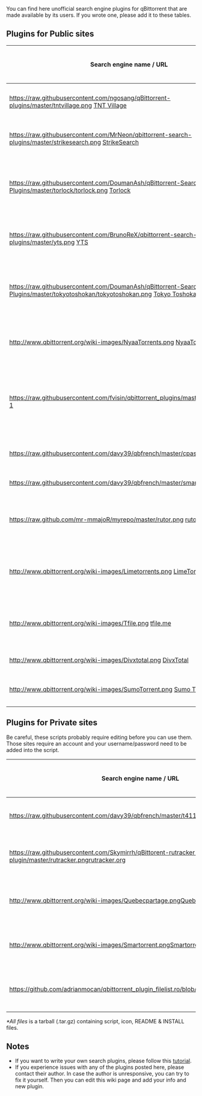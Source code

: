 You can find here unofficial search engine plugins for qBittorrent that are made available by its users. If you wrote one, please add it to these tables.

== Plugins for Public sites ==

{| class="wikitable" border="1"
|-
!  Search engine name / URL
!  Plugin author name / e-mail
!  Version
!  Last update date
!  Download link
!  Comment
|-
| [[https://raw.githubusercontent.com/ngosang/qBittorrent-plugins/master/tntvillage.png]] [http://www.tntvillage.scambioetico.org/?releaselist TNT Village]
| diegodelasheras(at)gmail(dot)com
| 1.00
| September 17 2015
| [https://raw.githubusercontent.com/ngosang/qBittorrent-plugins/master/tntvillage.py Download]
| Python2 & Python3 supported
|-
| [[https://raw.githubusercontent.com/MrNeon/qbittorrent-search-plugins/master/strikesearch.png]] [https://getstrike.net/torrents/ StrikeSearch]
| iamtheneon(at)gmail(dot)com
| 1.03
| July 12 2015
| [https://raw.githubusercontent.com/MrNeon/qbittorrent-search-plugins/master/strikesearch.py Download]
| Python2 & Python3 supported
|-
| [[https://raw.githubusercontent.com/DoumanAsh/qBittorrent-Search-Plugins/master/torlock/torlock.png]] [http://www.torlock.com/ Torlock]
| custparasite(at)gmx(dot)se
| 1.6
| Feb 6 2015
| [https://raw.githubusercontent.com/DoumanAsh/qBittorrent-Search-Plugins/master/torlock/torlock.py Download]
| Python2 version is tested with qBittorent 3.2alpha
|-
| [[https://raw.githubusercontent.com/BrunoReX/qbittorrent-search-plugins/master/yts.png]] [http://yts.re/ YTS]
| brunorex(at)gmail(dot).com
| 1.0
| Oct 8 2014
| [https://raw.githubusercontent.com/BrunoReX/qbittorrent-search-plugins/master/yts.py Download]
| Tested with qbittorrent 3.1.10
|-
| [[https://raw.githubusercontent.com/DoumanAsh/qBittorrent-Search-Plugins/master/tokyotoshokan/tokyotoshokan.png]] [http://tokyotosho.info/index.php Tokyo Toshokan]
| custparasite(at)gmx(dot)se
| 1.1
| Dec 30 2014
| [https://raw.githubusercontent.com/DoumanAsh/qBittorrent-Search-Plugins/master/tokyotoshokan/tokyotoshokan.py Download]
| python 2 version is tested with qBittorent 3.1.11
|-
|  [[http://www.qbittorrent.org/wiki-images/NyaaTorrents.png]] [http://www.nyaa.se/ NyaaTorrents]
|  yukariin(at)yandex(dot)ru
|  2.23
|  Oct 3 2014
|  [https://raw.githubusercontent.com/Yukariin/qBittorrent-Search-Plugins/master/nyaatorrents.py Download]
|  Tested with qbittorrent 3.1.10
|-
| [[https://raw.githubusercontent.com/fvisin/qbittorrent_plugins/master/pirateproxy.png]] [http://pirateproxy.bz/]
|  fab(at)gnux(dot)info
|  1.53
|  Sept 30 2014
|  [https://raw.githubusercontent.com/fvisin/qbittorrent_plugins/master/pirateproxy.py Download]
|  Piratebay proxy - Original plugin modified by Francesco Visin
|-
| [[https://raw.githubusercontent.com/davy39/qbfrench/master/cpasbien.png]] [http://cpasbien.pe]
|  davy39(at)hmamail(dot)com
|  1.0
|  May 29 2014
|  [https://raw.githubusercontent.com/davy39/qbfrench/master/cpasbien.py Download]
|-
| [[https://raw.githubusercontent.com/davy39/qbfrench/master/smartorrent.png]] [http://smartorrent.com]
|  davy39(at)hmamail(dot)com
|  1.0
|  May 29 2014
|  [https://raw.githubusercontent.com/davy39/qbfrench/master/smartorrent.py Download] 
|-
|  [[https://raw.github.com/mr-mmajoR/myrepo/master/rutor.png]] [http://rutor.org/ rutor.org]
|  mmajor(at)yandex(dot)ru
|  1.20
|  May 24 2015
|  [https://raw.githubusercontent.com/kmlebedev/myrepo/master/rutor.py Download]
|  Tested with qbittorrent 3.2.0
|-
|  [[http://www.qbittorrent.org/wiki-images/Limetorrents.png]] [http://www.limetorrents.com LimeTorrents 1.01]
|  richard(at)richardurban(dot)de
|  1.01
|  Feb 02 2013
|  [https://raw.github.com/richardurban/qBittorrent-Search-Plugins/master/limetorrents.py Download]
|  Bugfix for changed search and result page format
|-
|  [[http://www.qbittorrent.org/wiki-images/Tfile.png]] [http://tfile.me/ tfile.me]
|  bnagaev(at)gmail(dot)com, danerde(at)gmail(dot)com
|  1.0
|  Apr 28 2015
|  [https://raw.github.com/danerde/qbittorrent-plugins/master/tfile_me.py Download]
|  Tested with qbittorrent 3.1.8
|-
|  [[http://www.qbittorrent.org/wiki-images/Divxtotal.png]] [http://divxtotal.com/ DivxTotal]
|  hazuki.shiro(at)gmail(dot)com
|  1.2
|  Nov 13 2011
|  [https://raw.github.com/cdumez/qBittorrent-Search-Plugins/master/divxtotal.py Download]
|-
|  [[http://www.qbittorrent.org/wiki-images/SumoTorrent.png]] [http://www.sumotorrent.com Sumo Torrent]
|  chris(at)qbittorrent(dot)org
|  1.2
|  Sep 17 2011
|  [https://raw.github.com/cdumez/qBittorrent-Search-Plugins/master/sumotorrent.py Download]
|-
|}


== Plugins for Private sites ==

Be careful, these scripts probably require editing before you can use them. Those sites require an account and your username/password need to be added into the script.

{| class="wikitable" border="1"
|-
!  Search engine name / URL
!  Plugin author name / e-mail
!  Version
!  Last update date
!  Download link
!  Comment
|-
|[[https://raw.githubusercontent.com/davy39/qbfrench/master/t411.png]][http://www.t411.me T411]
|davy39(at)hmamail(dot)com
|1.0
|May 29 2014
|[https://raw.githubusercontent.com/davy39/qbfrench/master/t411.py Script only] / [https://github.com/davy39/qbfrench/wiki README]*
|
|-
|[[https://raw.githubusercontent.com/Skymirrh/qBittorent-rutracker-plugin/master/rutracker.png]][http://rutracker.org/ rutracker.org]
|skymirrh(at)skymirrh(dot)net
|1.01
|May 01 2015
|[https://github.com/Skymirrh/qBittorent-rutracker-plugin Download]
|Tested with qBittorrent 3.1.12.
|-
|[[http://www.qbittorrent.org/wiki-images/Quebecpartage.png]][http://www.quebec-partage.com/ Quebec-Partage]
|sinusnco(at)gmail(dot)com
|1.0
|Jan 19 2011
|[http://qbt-extrasearch.svn.sourceforge.net/viewvc/qbt-extrasearch/trunk/quebecpartage_com/quebecpartage.py Script only] / [http://sourceforge.net/projects/qbt-extrasearch/files/quebecpartage_com-1.0.tar.gz/download All files]*
|Tested with qBittorrent >= 2.6.3
|-
|[[http://www.qbittorrent.org/wiki-images/Smartorrent.png]][http://smartorrent.com/ Smartorrent]
|sinusnco(at)gmail(dot)com
|1.0
|Jan 18 2011
|[http://qbt-extrasearch.svn.sourceforge.net/viewvc/qbt-extrasearch/trunk/smartorrent_com/smartorrent.py Script only] / [http://sourceforge.net/projects/qbt-extrasearch/files/smartorrent_com-1.0.tar.gz/download All files]*
|Tested with qBittorrent >= 2.6.3
|-
|[[https://github.com/adrianmocan/qbittorrent_plugin_filelist.ro/blob/master/favicon.png]][http://filelist.ro/ FileList]
|adrian.mocan(at)gmail(dot)com
|1.0
|Jun 07 2015
|[https://github.com/adrianmocan/qbittorrent_plugin_filelist.ro/blob/master/filelist_ro/filelist.py Script only] / [https://github.com/adrianmocan/qbittorrent_plugin_filelist.ro/blob/master/filelist_ro.zip All files]*
|Tested with qBittorrent >= 3.1.9
|}
''*All files'' is a tarball (.tar.gz) containing script, icon, README & INSTALL files.

== Notes ==
* If you want to write your own search plugins, please follow this [[How-to-write-a-search-plugin|tutorial]].
* If you experience issues with any of the plugins posted here, please contact their author. In case the author is unresponsive, you can try to fix it yourself. Then you can edit this wiki page and add your info and new plugin.